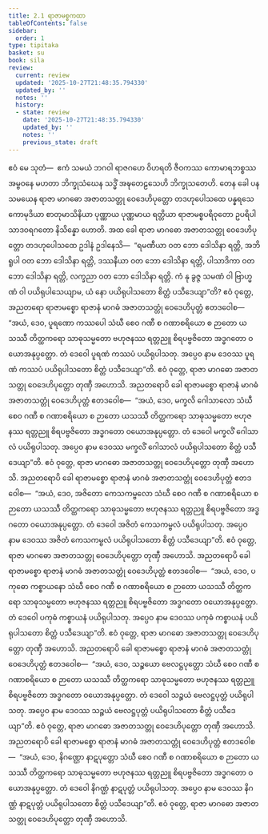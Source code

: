 ```yaml
---
title: 2.1 ရာဇာမစ္စကထာ
tableOfContents: false
sidebar:
  order: 1
type: tipitaka
basket: su
book: sila
review:
  current: review
  updated: '2025-10-27T21:48:35.794330'
  updated_by: ''
  notes: ''
  history:
  - state: review
    date: '2025-10-27T21:48:35.794330'
    updated_by: ''
    notes: ''
    previous_state: draft
---
```



<ReviewStatus review={frontmatter.review} showDetails={true} />

<HypothesisAnnotation frontmatter={frontmatter} />

<DynamicBreadcrumb />

<Division number="150" book="sila" e="ch" v="6" p="44">

<Paragraph number="226" book="sila">
ဧဝံ မေ သုတံ—  ဧကံ သမယံ ဘဂဝါ ရာဇဂဟေ ဝိဟရတိ ဇီဝကဿ ကောမာရဘစ္စဿ အမ္ဗဝနေ မဟတာ ဘိက္ခုသံဃေန သဒ္ဓိံ အဍ္ဎတေဠသေဟိ ဘိက္ခုသတေဟိ. တေန ခေါ ပန သမယေန ရာဇာ မာဂဓော အဇာတသတ္တု ဝေဒေဟိပုတ္တော တဒဟုပေါသထေ ပန္နရသေ ကောမုဒိယာ စာတုမာသိနိယာ ပုဏ္ဏာယ ပုဏ္ဏမာယ ရတ္တိယာ ရာဇာမစ္စပရိဝုတော ဥပရိပါသာဒဝရဂတော နိသိန္နော ဟောတိ. အထ ခေါ ရာဇာ မာဂဓော အဇာတသတ္တု ဝေဒေဟိပုတ္တော တဒဟုပေါသထေ ဥဒါနံ ဥဒါနေသိ—  “ရမဏီယာ ဝတ ဘော ဒေါသိနာ ရတ္တိ, အဘိရူပါ ဝတ ဘော ဒေါသိနာ ရတ္တိ, ဒဿနီယာ ဝတ ဘော ဒေါသိနာ ရတ္တိ, ပါသာဒိကာ ဝတ ဘော ဒေါသိနာ ရတ္တိ, လက္ခညာ ဝတ ဘော ဒေါသိနာ ရတ္တိ. ကံ နု ခွဇ္ဇ သမဏံ ဝါ ဗြာဟ္မဏံ ဝါ ပယိရုပါသေယျာမ, ယံ နော ပယိရုပါသတော စိတ္တံ ပသီဒေယျာ”တိ?
</Paragraph>

</Division>
<Division number="151" book="sila" e="ch" v="6" p="44">

<Paragraph number="227" book="sila">
ဧဝံ ဝုတ္တေ, အညတရော ရာဇာမစ္စော ရာဇာနံ မာဂဓံ အဇာတသတ္တုံ ဝေဒေဟိပုတ္တံ ဧတဒဝေါစ—  “အယံ, ဒေဝ, ပူရဏော ကဿပေါ သံဃီ စေဝ ဂဏီ စ ဂဏာစရိယော စ ဉာတော ယသဿီ တိတ္ထကရော သာဓုသမ္မတော ဗဟုဇနဿ ရတ္တညူ စိရပဗ္ဗဇိတော အဒ္ဓဂတော ဝယောအနုပ္ပတ္တော. တံ ဒေဝေါ ပူရဏံ ကဿပံ ပယိရုပါသတု. အပ္ပေဝ နာမ ဒေဝဿ ပူရဏံ ကဿပံ ပယိရုပါသတော စိတ္တံ ပသီဒေယျာ”တိ. ဧဝံ ဝုတ္တေ, ရာဇာ မာဂဓော အဇာတသတ္တု ဝေဒေဟိပုတ္တော တုဏှီ အဟောသိ.
</Paragraph>

</Division>
<Division number="152" book="sila" e="ch" v="6" p="44">

<Paragraph number="228" book="sila">
အညတရောပိ ခေါ ရာဇာမစ္စော ရာဇာနံ မာဂဓံ အဇာတသတ္တုံ ဝေဒေဟိပုတ္တံ ဧတဒဝေါစ—  “အယံ, ဒေဝ, မက္ခလိ ဂေါသာလော သံဃီ စေဝ ဂဏီ စ ဂဏာစရိယော စ ဉာတော ယသဿီ တိတ္ထကရော သာဓုသမ္မတော ဗဟုဇနဿ ရတ္တညူ စိရပဗ္ဗဇိတော အဒ္ဓဂတော ဝယောအနုပ္ပတ္တော. တံ ဒေဝေါ မက္ခလိံ ဂေါသာလံ ပယိရုပါသတု. အပ္ပေဝ နာမ ဒေဝဿ မက္ခလိံ ဂေါသာလံ ပယိရုပါသတော စိတ္တံ ပသီဒေယျာ”တိ. ဧဝံ ဝုတ္တေ, ရာဇာ မာဂဓော အဇာတသတ္တု ဝေဒေဟိပုတ္တော တုဏှီ အဟောသိ.
</Paragraph>

</Division>
<Division number="153" book="sila" e="ch" v="6" p="45">

<Paragraph number="229" book="sila">
အညတရောပိ ခေါ ရာဇာမစ္စော ရာဇာနံ မာဂဓံ အဇာတသတ္တုံ ဝေဒေဟိပုတ္တံ ဧတဒဝေါစ—  “အယံ, ဒေဝ, အဇိတော ကေသကမ္ဗလော သံဃီ စေဝ ဂဏီ စ ဂဏာစရိယော စ ဉာတော ယသဿီ တိတ္ထကရော သာဓုသမ္မတော ဗဟုဇနဿ ရတ္တညူ စိရပဗ္ဗဇိတော အဒ္ဓဂတော ဝယောအနုပ္ပတ္တော. တံ ဒေဝေါ အဇိတံ ကေသကမ္ဗလံ ပယိရုပါသတု. အပ္ပေဝ နာမ ဒေဝဿ အဇိတံ ကေသကမ္ဗလံ ပယိရုပါသတော စိတ္တံ ပသီဒေယျာ”တိ. ဧဝံ ဝုတ္တေ, ရာဇာ မာဂဓော အဇာတသတ္တု ဝေဒေဟိပုတ္တော တုဏှီ အဟောသိ.
</Paragraph>

</Division>
<Division number="154" book="sila" e="ch" v="6" p="45">

<Paragraph number="230" book="sila">
အညတရောပိ ခေါ ရာဇာမစ္စော ရာဇာနံ မာဂဓံ အဇာတသတ္တုံ ဝေဒေဟိပုတ္တံ ဧတဒဝေါစ—  “အယံ, ဒေဝ, ပကုဓော ကစ္စာယနော သံဃီ စေဝ ဂဏီ စ ဂဏာစရိယော စ ဉာတော ယသဿီ တိတ္ထကရော သာဓုသမ္မတော ဗဟုဇနဿ ရတ္တညူ စိရပဗ္ဗဇိတော အဒ္ဓဂတော ဝယောအနုပ္ပတ္တော. တံ ဒေဝေါ ပကုဓံ ကစ္စာယနံ ပယိရုပါသတု. အပ္ပေဝ နာမ ဒေဝဿ ပကုဓံ ကစ္စာယနံ ပယိရုပါသတော စိတ္တံ ပသီဒေယျာ”တိ. ဧဝံ ဝုတ္တေ, ရာဇာ မာဂဓော အဇာတသတ္တု ဝေဒေဟိပုတ္တော တုဏှီ အဟောသိ.
</Paragraph>

</Division>
<Division number="155" book="sila" e="ch" v="6" p="45">

<Paragraph number="231" book="sila">
အညတရောပိ ခေါ ရာဇာမစ္စော ရာဇာနံ မာဂဓံ အဇာတသတ္တုံ ဝေဒေဟိပုတ္တံ ဧတဒဝေါစ—  “အယံ, ဒေဝ, သဉ္စယော ဗေလဋ္ဌပုတ္တော သံဃီ စေဝ ဂဏီ စ ဂဏာစရိယော စ ဉာတော ယသဿီ တိတ္ထကရော သာဓုသမ္မတော ဗဟုဇနဿ ရတ္တညူ စိရပဗ္ဗဇိတော အဒ္ဓဂတော ဝယောအနုပ္ပတ္တော. တံ ဒေဝေါ သဉ္စယံ ဗေလဋ္ဌပုတ္တံ ပယိရုပါသတု. အပ္ပေဝ နာမ ဒေဝဿ သဉ္စယံ ဗေလဋ္ဌပုတ္တံ ပယိရုပါသတော စိတ္တံ ပသီဒေယျာ”တိ. ဧဝံ ဝုတ္တေ, ရာဇာ မာဂဓော အဇာတသတ္တု ဝေဒေဟိပုတ္တော တုဏှီ အဟောသိ.
</Paragraph>

</Division>
<Division number="156" book="sila" e="ch" v="6" p="45">

<Paragraph number="232" book="sila">
အညတရောပိ ခေါ ရာဇာမစ္စော ရာဇာနံ မာဂဓံ အဇာတသတ္တုံ ဝေဒေဟိပုတ္တံ ဧတဒဝေါစ—  “အယံ, ဒေဝ, နိဂဏ္ဌော နာဋပုတ္တော သံဃီ စေဝ ဂဏီ စ ဂဏာစရိယော စ ဉာတော ယသဿီ တိတ္ထကရော သာဓုသမ္မတော ဗဟုဇနဿ ရတ္တညူ စိရပဗ္ဗဇိတော အဒ္ဓဂတော ဝယောအနုပ္ပတ္တော. တံ ဒေဝေါ နိဂဏ္ဌံ နာဋပုတ္တံ ပယိရုပါသတု. အပ္ပေဝ နာမ ဒေဝဿ နိဂဏ္ဌံ နာဋပုတ္တံ ပယိရုပါသတော စိတ္တံ ပသီဒေယျာ”တိ. ဧဝံ ဝုတ္တေ, ရာဇာ မာဂဓော အဇာတသတ္တု ဝေဒေဟိပုတ္တော တုဏှီ အဟောသိ.
</Paragraph>
</Division>